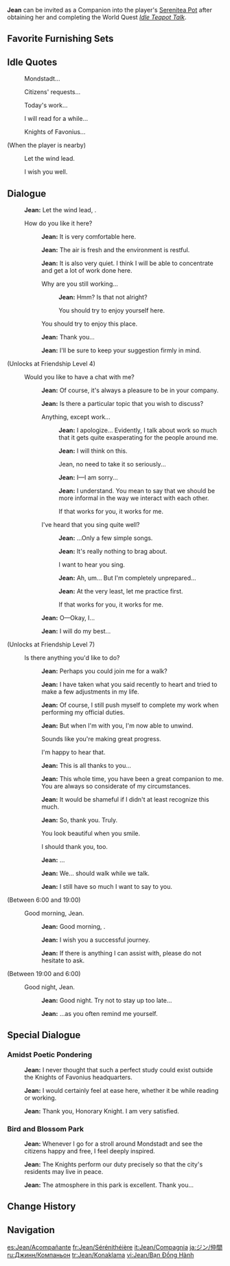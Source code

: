 {{CharacterTabs}}
{{Furnishing Infobox
|title          = Jean
|id             = 368104
|image          = Character Jean Thumb.png
|category       = Companion
|subcategory    = Companion
|quality        = 5
|adeptal_energy = 300
|load           = 1200
|description    = Character In-Residence
}}
'''Jean''' can be invited as a Companion into the player's [[Serenitea Pot]] after obtaining her and completing the World Quest ''[[Idle Teapot Talk]]''.

==Favorite Furnishing Sets==
{{HousingCompanion|favorite}}
{{Companion Favor Table}}

==Idle Quotes==
{{Dialogue Start}}
: {{DIcon|Idle}} Mondstadt...
: {{DIcon|Idle}} Citizens' requests...
: {{DIcon|Idle}} Today's work...
: {{DIcon|Idle}} I will read for a while...
: {{DIcon|Idle}} Knights of Favonius...

;(When the player is nearby)
: {{DIcon|Idle}} Let the wind lead.
: {{DIcon|Idle}} I wish you well.
{{Dialogue End}}

==Dialogue==
{{Dialogue Start}}
:{{A|vo qin mimitomo hello 01.ogg}} '''Jean:''' Let the wind lead, {{Traveler}}.
:{{DIcon}} How do you like it here?
::{{A|vo qin mimitomo friendship1 01.ogg}} '''Jean:''' It is very comfortable here.
::{{A|vo qin mimitomo friendship1 02.ogg}} '''Jean:''' The air is fresh and the environment is restful.
::{{A|vo qin mimitomo friendship1 03.ogg}} '''Jean:''' It is also very quiet. I think I will be able to concentrate and get a lot of work done here.
::{{DIcon}} Why are you still working...
:::{{A|vo qin mimitomo friendship1 04a.ogg}} '''Jean:''' Hmm? Is that not alright?
:::{{DIcon}} You should try to enjoy yourself here.
::{{DIcon}} You should try to enjoy this place.
::{{A|vo qin mimitomo friendship1 05.ogg}} '''Jean:''' Thank you...
::{{A|vo qin mimitomo friendship1 06.ogg}} '''Jean:''' I'll be sure to keep your suggestion firmly in mind.
;(Unlocks at Friendship Level 4)
:{{DIcon}} Would you like to have a chat with me?
::{{A|vo qin mimitomo friendship2 01.ogg}} '''Jean:''' Of course, it's always a pleasure to be in your company.
::{{A|vo qin mimitomo friendship2 02.ogg}} '''Jean:''' Is there a particular topic that you wish to discuss?
::{{DIcon}} Anything, except work...
:::{{A|vo qin mimitomo friendship2 03a 1.ogg}} '''Jean:''' I apologize... Evidently, I talk about work so much that it gets quite exasperating for the people around me.
:::{{A|vo qin mimitomo friendship2 03a 2.ogg}} '''Jean:''' I will think on this.
:::{{DIcon}} Jean, no need to take it so seriously...
:::{{A|vo qin mimitomo friendship2 03a 3.ogg}} '''Jean:''' I&mdash;I am sorry...
:::{{A|vo qin mimitomo friendship2 03a 4.ogg}} '''Jean:''' I understand. You mean to say that we should be more informal in the way we interact with each other.
:::{{DIcon}} If that works for you, it works for me.
::{{DIcon}} I've heard that you sing quite well?
:::{{A|vo qin mimitomo friendship2 03b 1.ogg}} '''Jean:''' ...Only a few simple songs.
:::{{A|vo qin mimitomo friendship2 03b 2.ogg}} '''Jean:''' It's really nothing to brag about.
:::{{DIcon}} I want to hear you sing.
:::{{A|vo qin mimitomo friendship2 03b 3.ogg}} '''Jean:''' Ah, um... But I'm completely unprepared...
:::{{A|vo qin mimitomo friendship2 03b 4.ogg}} '''Jean:''' At the very least, let me practice first.
:::{{DIcon}} If that works for you, it works for me.
::{{A|vo qin mimitomo friendship2 04.ogg}} '''Jean:''' O&mdash;Okay, I...
::{{A|vo qin mimitomo friendship2 05.ogg}} '''Jean:''' I will do my best...
;(Unlocks at Friendship Level 7)
:{{DIcon}} Is there anything you'd like to do?
::{{A|vo qin mimitomo friendship3 01.ogg}} '''Jean:''' Perhaps you could join me for a walk?
::{{A|vo qin mimitomo friendship3 02.ogg}} '''Jean:''' I have taken what you said recently to heart and tried to make a few adjustments in my life.
::{{A|vo qin mimitomo friendship3 03.ogg}} '''Jean:''' Of course, I still push myself to complete my work when performing my official duties.
::{{A|vo qin mimitomo friendship3 04.ogg}} '''Jean:''' But when I'm with you, I'm now able to unwind.
::{{DIcon}} Sounds like you're making great progress.
::{{DIcon}} I'm happy to hear that.
::{{A|vo qin mimitomo friendship3 05.ogg}} '''Jean:''' This is all thanks to you...
::{{A|vo qin mimitomo friendship3 06.ogg}} '''Jean:''' This whole time, you have been a great companion to me. You are always so considerate of my circumstances.
::{{A|vo qin mimitomo friendship3 07.ogg}} '''Jean:''' It would be shameful if I didn't at least recognize this much.
::{{A|vo qin mimitomo friendship3 08.ogg}} '''Jean:''' So, thank you. Truly.
::{{DIcon}} You look beautiful when you smile.
::{{DIcon}} I should thank you, too.
::{{A|vo qin mimitomo friendship3 09.ogg}} '''Jean:''' ...
::{{A|vo qin mimitomo friendship3 10.ogg}} '''Jean:''' We... should walk while we talk.
::{{A|vo qin mimitomo friendship3 11.ogg}} '''Jean:''' I still have so much I want to say to you.
;<nowiki>(Between 6:00 and 19:00)</nowiki>
:{{DIcon}} Good morning, Jean.
::{{A|vo qin mimitomo morning 01.ogg}} '''Jean:''' Good morning, {{Traveler}}.
::{{A|vo qin mimitomo morning 02.ogg}} '''Jean:''' I wish you a successful journey.
::{{A|vo qin mimitomo morning 03.ogg}} '''Jean:''' If there is anything I can assist with, please do not hesitate to ask.
;<nowiki>(Between 19:00 and 6:00)</nowiki>
:{{DIcon}} Good night, Jean.
::{{A|vo qin mimitomo night 01.ogg}} '''Jean:''' Good night. Try not to stay up too late...
::{{A|vo qin mimitomo night 02.ogg}} '''Jean:''' ...as you often remind me yourself.
{{Dialogue End}}

==Special Dialogue==
{{HousingCompanion|special}}

===Amidst Poetic Pondering===
{{Dialogue Start}}
:{{A|vo mimitomo md qin study 01.ogg}} '''Jean:''' I never thought that such a perfect study could exist outside the Knights of Favonius headquarters.
:{{A|vo mimitomo md qin study 02.ogg}} '''Jean:''' I would certainly feel at ease here, whether it be while reading or working.
:{{A|vo mimitomo md qin study 03.ogg}} '''Jean:''' Thank you, Honorary Knight. I am very satisfied.
{{Dialogue End}}

===Bird and Blossom Park===
{{Dialogue Start}}
:{{A|vo mimitomo md qin park 01.ogg}} '''Jean:''' Whenever I go for a stroll around Mondstadt and see the citizens happy and free, I feel deeply inspired.
:{{A|vo mimitomo md qin park 02.ogg}} '''Jean:''' The Knights perform our duty precisely so that the city's residents may live in peace.
:{{A|vo mimitomo md qin park 03.ogg}} '''Jean:''' The atmosphere in this park is excellent. Thank you...
{{Dialogue End}}

==Change History==
{{Change History|1.6}}

==Navigation==
{{Furnishing Navbox/Living|Companion}}

[[es:Jean/Acompañante]]
[[fr:Jean/Sérénithéière]]
[[it:Jean/Compagnia]]
[[ja:ジン/仲間]]
[[ru:Джинн/Компаньон]]
[[tr:Jean/Konaklama]]
[[vi:Jean/Bạn Đồng Hành]]